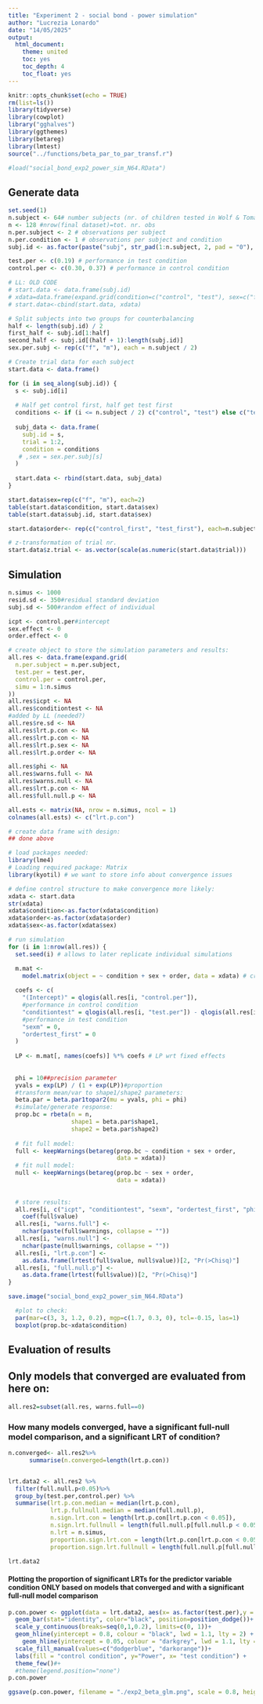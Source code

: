 ```yaml
---
title: "Experiment 2 - social bond - power simulation"
author: "Lucrezia Lonardo"
date: "14/05/2025"
output: 
  html_document:
    theme: united
    toc: yes
    toc_depth: 4
    toc_float: yes
---
```


```r
knitr::opts_chunk$set(echo = TRUE)
rm(list=ls())
library(tidyverse)
library(cowplot)
library("gghalves")
library(ggthemes)
library(betareg)
library(lmtest)
source("../functions/beta_par_to_par_transf.r")

#load("social_bond_exp2_power_sim_N64.RData")

```

## Generate data

```r
set.seed(1)
n.subject <- 64# number subjects (nr. of children tested in Wolf & Tomasello, 2020)
n <- 128 #nrow(final dataset)=tot. nr. obs
n.per.subject <- 2 # observations per subject
n.per.condition <- 1 # observations per subject and condition
subj.id <- as.factor(paste("subj", str_pad(1:n.subject, 2, pad = "0"), sep = "."))

test.per <- c(0.19) # performance in test condition
control.per <- c(0.30, 0.37) # performance in control condition
```


```r
# LL: OLD CODE
# start.data <- data.frame(subj.id)
# xdata=data.frame(expand.grid(condition=c("control", "test"), sex=c("f", "m")))
# start.data<-cbind(start.data, xdata)

# Split subjects into two groups for counterbalancing
half <- length(subj.id) / 2
first_half <- subj.id[1:half]
second_half <- subj.id[(half + 1):length(subj.id)]
sex.per.subj <- rep(c("f", "m"), each = n.subject / 2)

# Create trial data for each subject
start.data <- data.frame()

for (i in seq_along(subj.id)) {
  s <- subj.id[i]
  
  # Half get control first, half get test first
  conditions <- if (i <= n.subject / 2) c("control", "test") else c("test", "control")
  
  subj_data <- data.frame(
    subj.id = s,
    trial = 1:2,
    condition = conditions
   # ,sex = sex.per.subj[s]
  )
  
  start.data <- rbind(start.data, subj_data)
}

start.data$sex=rep(c("f", "m"), each=2)
table(start.data$condition, start.data$sex)
table(start.data$subj.id, start.data$sex)

start.data$order<- rep(c("control_first", "test_first"), each=n.subject)

# z-transformation of trial nr.
start.data$z.trial <- as.vector(scale(as.numeric(start.data$trial)))
```


## Simulation

```r
n.simus <- 1000 
resid.sd <- 350#residual standard deviation
subj.sd <- 500#random effect of individual

icpt <- control.per#intercept
sex.effect <- 0
order.effect <- 0

# create object to store the simulation parameters and results:
all.res <- data.frame(expand.grid(
  n.per.subject = n.per.subject, 
  test.per = test.per,
  control.per = control.per,
  simu = 1:n.simus
))
all.res$icpt <- NA
all.res$conditiontest <- NA
#added by LL (needed?)
all.res$re.sd <- NA
all.res$lrt.p.con <- NA
all.res$lrt.p.con <- NA
all.res$lrt.p.sex <- NA
all.res$lrt.p.order <- NA

all.res$phi <- NA
all.res$warns.full <- NA
all.res$warns.null <- NA
all.res$lrt.p.con <- NA
all.res$full.null.p <- NA

all.ests <- matrix(NA, nrow = n.simus, ncol = 1)
colnames(all.ests) <- c("lrt.p.con")

# create data frame with design:
## done above

# load packages needed:
library(lme4)
# Loading required package: Matrix
library(kyotil) # we want to store info about convergence issues

# define control structure to make convergence more likely:
xdata <- start.data
str(xdata)
xdata$condition<-as.factor(xdata$condition)
xdata$order<-as.factor(xdata$order)
xdata$sex<-as.factor(xdata$sex)
```


```r
# run simulation
for (i in 1:nrow(all.res)) {
  set.seed(i) # allows to later replicate individual simulations

  m.mat <-
    model.matrix(object = ~ condition + sex + order, data = xdata) # create model martix
  
  coefs <- c(
    "(Intercept)" = qlogis(all.res[i, "control.per"]),
    #performance in control condition
    "conditiontest" = qlogis(all.res[i, "test.per"]) - qlogis(all.res[i, "control.per"]),
    #performance in test condition
    "sexm" = 0,
    "ordertest_first" = 0
  )
  
  LP <- m.mat[, names(coefs)] %*% coefs # LP wrt fixed effects
  
  
  phi = 10##precision parameter
  yvals = exp(LP) / (1 + exp(LP))#proportion
  #transform mean/var to shape1/shape2 parameters:
  beta.par = beta.par1topar2(mu = yvals, phi = phi)
  #simulate/generate response:
  prop.bc = rbeta(n = n,
                  shape1 = beta.par$shape1,
                  shape2 = beta.par$shape2)
  
  # fit full model:
  full <- keepWarnings(betareg(prop.bc ~ condition + sex + order,
                               data = xdata))
  # fit null model:
  null <- keepWarnings(betareg(prop.bc ~ sex + order,
                               data = xdata))
  
  
  # store results:
  all.res[i, c("icpt", "conditiontest", "sexm", "ordertest_first", "phi")] <-
    coef(full$value)
  all.res[i, "warns.full"] <-
    nchar(paste(full$warnings, collapse = ""))
  all.res[i, "warns.null"] <-
    nchar(paste(null$warnings, collapse = ""))
  all.res[i, "lrt.p.con"] <-
    as.data.frame(lrtest(full$value, null$value))[2, "Pr(>Chisq)"]
  all.res[i, "full.null.p"] <-
    as.data.frame(lrtest(full$value))[2, "Pr(>Chisq)"]
}

save.image("social_bond_exp2_power_sim_N64.RData")
```

```r
  #plot to check:
  par(mar=c(3, 3, 1.2, 0.2), mgp=c(1.7, 0.3, 0), tcl=-0.15, las=1)
  boxplot(prop.bc~xdata$condition)
```

## Evaluation of results 

## Only models that converged are evaluated from here on:  

```r
all.res2=subset(all.res, warns.full==0)
```


### How many models converged, have a significant full-null model comparison, and a significant LRT of condition?  
```r
n.converged<- all.res2%>%
      summarise(n.converged=length(lrt.p.con))


lrt.data2 <- all.res2 %>%
  filter(full.null.p<0.05)%>%
  group_by(test.per,control.per) %>%
  summarise(lrt.p.con.median = median(lrt.p.con), 
            lrt.p.fullnull.median = median(full.null.p),
            n.sign.lrt.con = length(lrt.p.con[lrt.p.con < 0.05]),
            n.sign.lrt.fullnull = length(full.null.p[full.null.p < 0.05]),
            n.lrt = n.simus,
            proportion.sign.lrt.con = length(lrt.p.con[lrt.p.con < 0.05]) / n.simus,
            proportion.sign.lrt.fullnull = length(full.null.p[full.null.p < 0.05]) / n.simus)

lrt.data2
```
#### Plotting the proportion of significant LRTs for the predictor variable condition ONLY based on models that converged and with a significant full-null model comparison

```r
p.con.power <- ggplot(data = lrt.data2, aes(x= as.factor(test.per),y = proportion.sign.lrt.con, fill=as.factor(control.per))) +
  geom_bar(stat="identity", color="black", position=position_dodge())+
  scale_y_continuous(breaks=seq(0,1,0.2), limits=c(0, 1))+
  geom_hline(yintercept = 0.8, colour = "black", lwd = 1.1, lty = 2) +
    geom_hline(yintercept = 0.05, colour = "darkgrey", lwd = 1.1, lty = 4) +
  scale_fill_manual(values=c("dodgerblue", "darkorange"))+
  labs(fill = "control condition", y="Power", x= "test condition") +
  theme_few()#+
  #theme(legend.position="none")
p.con.power

ggsave(p.con.power, filename = "./exp2_beta_glm.png", scale = 0.8, height = 5, width = 7)
```